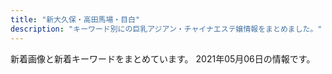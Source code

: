 ```yaml
---
title: "新大久保・高田馬場・目白"
description: "キーワード別にの巨乳アジアン・チャイナエステ嬢情報をまとめました。"
---
```


新着画像と新着キーワードをまとめています。
2021年05月06日の情報です。

<DmmAffiliateIns />
<KeywordTable
  shops={
    [
    {
        "station": "JR\u9ad8\u7530\u99ac\u5834\u99c5",
        "img_links": [
            "http://pretty.este.work/rei.jpg",
            "http://pretty.este.work/news.jpg",
            "http://pretty.este.work/head.jpg",
            "http://pretty.este.work/1.jpg",
            "http://pretty.este.work/tg.jpg",
            "http://pretty.este.work/sayurin.jpg",
            "http://pretty.este.work/kaka.jpg",
            "http://pretty.este.work/nana.jpg",
            "http://pretty.este.work/rabu.jpg",
            "http://pretty.este.work/sakura.jpg",
            "http://pretty.este.work/4.jpg",
            "http://pretty.este.work/staff_t.jpg",
            "http://pretty.este.work/erika.jpg",
            "http://pretty.este.work/interior_t.jpg",
            "http://pretty.este.work/rec2.png",
            "http://pretty.este.work/rec1.png",
            "http://pretty.este.work/ayumi.jpg",
            "http://pretty.este.work/up.jpg",
            "http://pretty.este.work/hana.jpg",
            "http://pretty.este.work/riri.jpg",
            "http://pretty.este.work/int1.png",
            "http://pretty.este.work/3.jpg",
            "http://pretty.este.work/ami.jpg",
            "http://pretty.este.work/2.jpg"
        ],
        "keywords": {},
        "url": "http://pretty.este.work/",
        "name": "Pretty \uff5e\u30d7\u30ea\u30c6\u30a3\u30fc\uff5e"
    },
    {
        "url": "http://familiar.ests.jp/",
        "station": "JR\u9ad8\u7530\u99ac\u5834\u99c5\u65e9\u7a32\u7530\u53e3",
        "img_links": [
            "http://familiar.ests.jp/images/top.jpg",
            "http://familiar.ests.jp/photos/sites/33/2019/09/2019092718554568.jpg",
            "http://familiar.ests.jp/photos/sites/33/2019/07/2019073009094778.jpg",
            "http://familiar.ests.jp/images/nei_bj1.png",
            "http://familiar.ests.jp/images/s_link.png",
            "http://familiar.ests.jp/photos/sites/33/2020/10/2020101409554799.jpg",
            "http://familiar.ests.jp/images/staff_bj1s.png",
            "http://familiar.ests.jp/photos/sites/33/2019/09/2019092318545965.jpg",
            "http://familiar.ests.jp/images/news.png",
            "http://familiar.ests.jp/images/acc.png",
            "http://familiar.ests.jp/images/service.jpg",
            "http://familiar.ests.jp/images/staff_bj4s.png",
            "http://familiar.ests.jp/images/bian.jpg",
            "http://familiar.ests.jp/images/s_service.png",
            "http://familiar.ests.jp/photos/sites/33/2020/10/2020101901153954.jpg",
            "http://familiar.ests.jp/photos/sites/33/2019/09/2019092718570723.jpg",
            "http://familiar.ests.jp/images/s_staff.png",
            "http://familiar.ests.jp/images/mobile.jpg",
            "http://familiar.ests.jp/images/info.png"
        ],
        "name": "\u99ac\u5834one",
        "keywords": {
            "C": 18,
            "83": 3,
            "86": 3
        }
    },
    {
        "station": "JR\u5927\u4e45\u4fdd\u99c5\u5317\u53e3",
        "name": "\u82b1",
        "img_links": [
            "https://est-hana.com/img/material/top_twitter.png",
            "https://est-hana.com/img/material/gm2_rollout.png",
            "https://est-hana.com/img/material/d6.png",
            "https://est-hana.com/img/girl/pickup/pickup20180526173711.jpg",
            "https://est-hana.com/img/girl/thumb/smain1931e3a7504f14e2050f14cb6782d72bb46c.jpg",
            "https://est-hana.com/img/material/sframe2014.png",
            "https://est-hana.com/img/girl/thumb/smain1902e7f2a11706f93c08ab1eb76c57c0a501.jpg",
            "https://est-hana.com/img/girl/list/sface8365230fc40840a020ba3ed47600db4b4a.jpg",
            "https://est-hana.com/img/girl/list/slist193a69a1a063a3159e298d18b691542266d.jpg",
            "https://est-hana.com/img/girl/thumb/smain18725b09cd881b1f036f9f4970616c10b474.jpg",
            "https://est-hana.com/img/girl/list/s88_face.jpg",
            "https://est-hana.com/img/material/top_t4.png",
            "https://est-hana.com/img/girl/list/sface191ec56c0d5cc68365ea11e2e52a40272d8.jpg",
            "https://est-hana.com/img/girl/thumb/smain1912da4fa2da2e801312734721e1a44d8e19.jpg",
            "https://est-hana.com/img/girl/main/smain1891e9ae2d8752cd8b9474ebd62df9909f9b.jpg",
            "https://est-hana.com/img/material/massap2.jpg",
            "https://est-hana.com/img/girl/list/s88_list.jpg",
            "https://est-hana.com/img/material/massap4.jpg",
            "https://est-hana.com/img/girl/list/sface201dc74ab8dea78d771771d5fda7bccc989.jpg",
            "https://est-hana.com/img/girl/thumb/smain110138adcf1cf026681bfa9a408199a21890.jpg",
            "https://est-hana.com/img/girl/list/s163_list.jpg",
            "https://est-hana.com/img/girl/list/slist2012ba9beda1a19f1ba57dcc87485d57321.jpg",
            "https://est-hana.com/img/girl/pickup/pickup20190528135649.jpg",
            "https://est-hana.com/img/material/gm3_rollout.png",
            "https://est-hana.com/img/girl/list/s139_list.jpg",
            "https://est-hana.com/img/material/line1.png",
            "https://est-hana.com/img/girl/list/slist110d5ce8a5906e2cdaf90af47c9395e0dff.jpg",
            "https://est-hana.com/img/girl/pickup/topgirl20180908131653.png",
            "https://est-hana.com/img/material/sys_course2_rev2.png",
            "https://est-hana.com/img/girl/thumb/smain193281777917c863b2cd265723b9cb5a3c32.jpg",
            "https://est-hana.com/img/girl/thumb/smain197153ce52e0264e81a8a42e5d3c84dd833e.jpg",
            "https://est-hana.com/img/girl/list/s180_list.jpg",
            "https://est-hana.com/img/girl/list/s75_face.jpg",
            "https://est-hana.com/img/material/detailwaku.png",
            "https://est-hana.com/img/material/photorenew3.jpg",
            "https://est-hana.com/img/girl/main/s77_1.jpg",
            "https://est-hana.com/img/material/top_t2.png",
            "https://est-hana.com/img/material/month.png",
            "https://est-hana.com/img/girl/list/s75_list.jpg",
            "https://est-hana.com/img/girl/list/sface199a8b144d9cbd006fc9dffdf23ad77de07.jpg",
            "https://est-hana.com/img/girl/thumb/smain1913da4fa2da2e801312734721e1a44d8e19.jpg",
            "https://est-hana.com/img/girl/list/slist199a8b144d9cbd006fc9dffdf23ad77de07.jpg",
            "https://est-hana.com/img/material/hosi4.png",
            "https://est-hana.com/img/material/topflashimg1.jpg",
            "https://est-hana.com/img/whatnew/20200304.jpg",
            "https://est-hana.com/img/girl/main/smain1871110bf62c88dcefca310cdc127f9b11f2.jpg",
            "https://est-hana.com/img/girl/thumb/smain1891e9ae2d8752cd8b9474ebd62df9909f9b.jpg",
            "https://est-hana.com/img/girl/pickup/topgirl20140502225842.png",
            "https://est-hana.com/img/girl/list/slist18449673a0eecbfdaab27d1a016ce6f4281.jpg",
            "https://est-hana.com/img/material/massap1.jpg",
            "https://est-hana.com/img/material/photorenew4.jpg",
            "https://est-hana.com/img/material/massa_t1.png",
            "https://est-hana.com/img/girl/list/s86_face.jpg",
            "https://est-hana.com/img/material/staffdetail_t1.png",
            "https://est-hana.com/img/material/gm5_rollout.png",
            "https://est-hana.com/img/material/top_t3.png",
            "https://est-hana.com/img/material/gm4_rollout.png",
            "https://est-hana.com/img/girl/thumb/smain1102404ef9fc79e2a0a04d64b621c22a0c77.jpg",
            "https://est-hana.com/img/material/w4.png",
            "https://est-hana.com/img/girl/main/s173_1.jpg",
            "https://est-hana.com/img/girl/thumb/s75_1.jpg",
            "https://est-hana.com/img/material/systme_t2.png",
            "https://est-hana.com/img/girl/list/sface187386757ea62d773ca58e2457fc23b8e13.jpg",
            "https://est-hana.com/img/girl/main/s86_1.jpg",
            "https://est-hana.com/img/girl/list/slist191ec56c0d5cc68365ea11e2e52a40272d8.jpg",
            "https://est-hana.com/img/girl/list/s180_face.jpg",
            "https://est-hana.com/img/girl/main/smain2011f76f2060b2832bbbbc9d7dcf4a818dfe.jpg",
            "https://est-hana.com/img/girl/pickup/pickup20190121202926.jpg",
            "https://est-hana.com/img/girl/pickup/topgirl20180526173824.png",
            "https://est-hana.com/img/girl/thumb/s77_3.jpg",
            "https://est-hana.com/img/girl/pickup/topgirl20161016054301.png",
            "https://est-hana.com/img/whatnew/20200401min60.jpg",
            "https://est-hana.com/img/girl/list/sface110404ef9fc79e2a0a04d64b621c22a0c77.jpg",
            "https://est-hana.com/img/girl/thumb/s86_1.jpg",
            "https://est-hana.com/img/whatnew/20200401_mask.jpg",
            "https://est-hana.com/img/material/m5.png",
            "https://est-hana.com/img/girl/thumb/smain1901e7f2a11706f93c08ab1eb76c57c0a501.jpg",
            "https://est-hana.com/img/girl/main/smain1931e3a7504f14e2050f14cb6782d72bb46c.jpg",
            "https://est-hana.com/img/material/photorenew2rev1.jpg",
            "https://est-hana.com/img/material/massap6.jpg",
            "https://est-hana.com/img/girl/pickup/pickup20191214162524.jpg",
            "https://est-hana.com/img/material/staff_t1rev1.png",
            "https://est-hana.com/img/material/top_t6.png",
            "https://est-hana.com/img/girl/thumb/smain1911ec56c0d5cc68365ea11e2e52a40272d8.jpg",
            "https://est-hana.com/img/material/massap7.jpg",
            "https://est-hana.com/img/girl/thumb/s77_2.jpg",
            "https://est-hana.com/img/girl/list/s173_face.jpg",
            "https://est-hana.com/img/girl/main/smain1901e7f2a11706f93c08ab1eb76c57c0a501.jpg",
            "https://est-hana.com/img/girl/pickup/topgirl20141227182718.png",
            "https://est-hana.com/img/material/infopanel.png",
            "https://est-hana.com/img/girl/main/smain197153ce52e0264e81a8a42e5d3c84dd833e.jpg",
            "https://est-hana.com/img/girl/list/sface18449673a0eecbfdaab27d1a016ce6f4281.jpg",
            "https://est-hana.com/img/material/sys_etc.png",
            "https://est-hana.com/img/material/staff_t1.png",
            "https://est-hana.com/img/girl/list/sface189e9ae2d8752cd8b9474ebd62df9909f9b.jpg",
            "https://est-hana.com/img/material/photorenew1.jpg",
            "https://est-hana.com/img/material/systme_t1.png",
            "https://est-hana.com/img/girl/list/sface19753ce52e0264e81a8a42e5d3c84dd833e.jpg",
            "https://est-hana.com/img/girl/list/s173_list.jpg",
            "https://est-hana.com/img/girl/list/s86_list.jpg",
            "https://est-hana.com/img/girl/main/s88_1.jpg",
            "https://est-hana.com/img/girl/thumb/s173_1.jpg",
            "https://est-hana.com/img/material/accsess_station.png",
            "https://est-hana.com/img/girl/thumb/s180_1.jpg",
            "https://est-hana.com/img/girl/main/smain1911ec56c0d5cc68365ea11e2e52a40272d8.jpg",
            "https://est-hana.com/img/material/top_t2_img_rev2.jpg",
            "https://est-hana.com/img/girl/pickup/pickup20190227121102.jpg",
            "https://est-hana.com/img/girl/pickup/pickup20181218104555.jpg",
            "https://est-hana.com/img/girl/thumb/s173_2.jpg",
            "https://est-hana.com/img/girl/pickup/pickup20190118192153.jpg",
            "https://est-hana.com/img/girl/list/slist8365230fc40840a020ba3ed47600db4b4a.jpg",
            "https://est-hana.com/img/girl/list/sface193e3a7504f14e2050f14cb6782d72bb46c.jpg",
            "https://est-hana.com/img/girl/list/s77_list.jpg",
            "https://est-hana.com/img/material/hosi5.png",
            "https://est-hana.com/img/camp/camp20210501.png",
            "https://est-hana.com/img/girl/thumb/smain184149673a0eecbfdaab27d1a016ce6f4281.jpg",
            "https://est-hana.com/img/girl/main/s180_1.jpg",
            "https://est-hana.com/img/girl/thumb/smain184249673a0eecbfdaab27d1a016ce6f4281.jpg",
            "https://est-hana.com/img/girl/list/slist19053cc33bb85f739f63e84c2ae2c41c2eb.jpg",
            "https://est-hana.com/img/girl/main/smain184149673a0eecbfdaab27d1a016ce6f4281.jpg",
            "https://est-hana.com/img/girl/list/s77_face.jpg",
            "https://est-hana.com/img/girl/pickup/pickup20180830201105.jpg",
            "https://est-hana.com/img/girl/list/slist19753ce52e0264e81a8a42e5d3c84dd833e.jpg",
            "https://est-hana.com/img/girl/list/s139_face.jpg",
            "https://est-hana.com/img/material/click_tel_btn.png",
            "https://est-hana.com/img/material/day.png",
            "https://est-hana.com/img/girl/pickup/topgirl20140510202547.png",
            "https://est-hana.com/img/material/sys_course1_rev2.png",
            "https://est-hana.com/img/girl/thumb/s77_1.jpg",
            "https://est-hana.com/img/material/age.png",
            "https://est-hana.com/img/girl/pickup/topgirl20190528141109.png",
            "https://est-hana.com/img/girl/list/sface190e7f2a11706f93c08ab1eb76c57c0a501.jpg",
            "https://est-hana.com/img/girl/thumb/s88_1.jpg",
            "https://est-hana.com/img/girl/list/slist187110f9d5212fd19d8b8410ec6bff294e6.jpg",
            "https://est-hana.com/img/material/massap5.jpg",
            "https://est-hana.com/img/girl/pickup/topgirl20180308214256.png",
            "https://est-hana.com/img/material/top_t5.png",
            "https://est-hana.com/img/girl/pickup/pickup20141227182613.jpeg",
            "https://est-hana.com/img/girl/list/slist189e9ae2d8752cd8b9474ebd62df9909f9b.jpg",
            "https://est-hana.com/img/material/sys_option.png",
            "https://est-hana.com/img/girl/main/smain110138adcf1cf026681bfa9a408199a21890.jpg",
            "https://est-hana.com/img/girl/pickup/pickup20191208191053.jpg",
            "https://est-hana.com/img/material/returnbtn.png",
            "https://est-hana.com/img/material/gm6_rollout.png",
            "https://est-hana.com/img/girl/list/s163_face.jpg",
            "https://est-hana.com/img/girl/thumb/smain19725e2ed7efe2de621955e09d12295a13ee.jpg",
            "https://est-hana.com/img/girl/thumb/smain2011f76f2060b2832bbbbc9d7dcf4a818dfe.jpg",
            "https://est-hana.com/img/material/massap3.jpg",
            "https://est-hana.com/img/girl/main/s75_1.jpg",
            "https://est-hana.com/img/material/gm1_rollout.png",
            "https://est-hana.com/img/material/accsess_picter2.jpg",
            "https://est-hana.com/img/material/photorenew5.jpg",
            "https://est-hana.com/img/girl/thumb/smain1871110bf62c88dcefca310cdc127f9b11f2.jpg",
            "https://est-hana.com/img/material/sys_course3_rev1.png",
            "https://est-hana.com/img/girl/pickup/pickup20190118192257.jpg"
        ],
        "url": "https://est-hana.com/",
        "keywords": {
            "C": 39,
            "\u30c0\u30a4\u30ca\u30de\u30a4\u30c8": 1,
            "E": 4,
            "G": 1
        }
    },
    {
        "station": "JR\u65b0\u5927\u4e45\u4fdd\u99c5",
        "keywords": {
            "C": 4
        },
        "name": "\u7e01\u4e2d\u7e01\uff5e\u3048\u3093\u3061\u3085\u3046\u3048\u3093\uff5e",
        "url": "http://www.enchuen.com/",
        "img_links": [
            "http://www.enchuen.com/images/interior04.jpg",
            "http://www.enchuen.com/images/img_service04.png",
            "http://www.enchuen.com/images/top_slider4.jpg",
            "http://www.enchuen.com/images/btn_gnavi04_no.png",
            "http://www.enchuen.com/images/img_service06.png",
            "http://www.enchuen.com/images/top_slider6.jpg",
            "http://www.enchuen.com/images/img_service07.png",
            "http://www.enchuen.com/images/interior03_s.jpg",
            "http://www.enchuen.com/images/a_qa.png",
            "http://www.enchuen.com/images/ban-tel.png",
            "http://www.enchuen.com/images/btn_gnavi02_no.png",
            "http://www.enchuen.com/images/h2_link01.png",
            "http://www.enchuen.com/images/therapist_kaori_s.jpg",
            "http://www.enchuen.com/images/icon_eng.png",
            "http://www.enchuen.com/images/btn_gnavi01_no.png",
            "http://www.enchuen.com/images/h2_information.png",
            "http://www.enchuen.com/images/therapist_yona.jpg",
            "http://www.enchuen.com/images/img_service05.png",
            "http://www.enchuen.com/images/therapist_noa.jpg",
            "http://www.enchuen.com/images/ins_header.png",
            "http://www.enchuen.com/images/interior04_s.jpg",
            "http://www.enchuen.com/images/therapist_noa_s.jpg",
            "http://www.enchuen.com/images/img_comimgsoon.jpg",
            "http://www.enchuen.com/images/interior02_s.jpg",
            "http://www.enchuen.com/images/therapist_kaori.jpg",
            "http://www.enchuen.com/images/h2_alliancegide.png",
            "http://www.enchuen.com/images/interior01_s.jpg",
            "http://www.enchuen.com/images/tw_header.png",
            "http://www.enchuen.com/images/btn_gnavi03_no.png",
            "http://www.enchuen.com/images/img_service01.png",
            "http://www.enchuen.com/images/h2_contact.png",
            "http://www.enchuen.com/images/therapist_yume.jpg",
            "http://www.enchuen.com/images/img_service03.png",
            "http://www.enchuen.com/images/img_slider03.png",
            "http://www.enchuen.com/images/icon_chi.png",
            "http://www.enchuen.com/images/top_slider1.jpg",
            "http://www.enchuen.com/images/ins_footer.png",
            "http://www.enchuen.com/images/therapist_yona_s.jpg",
            "http://www.enchuen.com/images/h2_linkban.png",
            "http://www.enchuen.com/images/interior03.jpg",
            "http://www.enchuen.com/images/mess_footer.png",
            "http://www.enchuen.com/images/interior02.jpg",
            "http://www.enchuen.com/images/btn_gnavi05_no.png",
            "http://www.enchuen.com/images/pagetop.png",
            "http://www.enchuen.com/images/h2_alliancegide2.png",
            "http://www.enchuen.com/images/h2_instagam.png",
            "http://www.enchuen.com/images/top_slider2.jpg",
            "http://www.enchuen.com/images/h2_qa.png",
            "http://www.enchuen.com/images/q_qa.png",
            "http://www.enchuen.com/images/top_slider5.jpg",
            "http://www.enchuen.com/images/tel_header.png",
            "http://www.enchuen.com/images/top_slider3.jpg",
            "http://www.enchuen.com/images/therapist_yume_s.jpg",
            "http://www.enchuen.com/images/interior01.jpg",
            "http://www.enchuen.com/images/img_slider01.png",
            "http://www.enchuen.com/images/h2_servicecontents.png",
            "http://www.enchuen.com/images/h2_twitter.png",
            "http://www.enchuen.com/images/img_aromaoil.png",
            "http://www.enchuen.com/images/mail_header.png",
            "http://www.enchuen.com/images/tw_footer.png",
            "http://www.enchuen.com/images/btn_gnavi06_no.png",
            "http://www.enchuen.com/images/img_service02.png",
            "http://www.enchuen.com/images/h2_alltherapist.png",
            "http://www.enchuen.com/images/img_slider02.png"
        ]
    },
    {
        "name": "RAN\uff5e\u30e9\u30f3\uff5e",
        "url": "http://esthe.top/",
        "keywords": {},
        "station": "JR\u9ad8\u7530\u99ac\u5834\u99c5\u6771\u53e3",
        "img_links": [
            "http://esthe.top/images/an_1_07.jpg",
            "http://esthe.top/images/an_1_02.jpg",
            "http://esthe.top/images/an_2_06.jpg",
            "http://esthe.top/images/acs_ima/access-03.jpg",
            "http://esthe.top/images/demo/slider/images/slide3.png",
            "http://esthe.top/images/demo/slider/images/slide4.png",
            "http://esthe.top/images/room_images/gallery-03.jpg",
            "http://esthe.top/images/demo/slider/tooltips/slide5.png",
            "http://esthe.top/images/demo/slider/tooltips/slide1.png",
            "http://esthe.top/images/staff_images/staff_04b.jpg",
            "http://esthe.top/images/staff_images/staff_01b.jpg",
            "http://esthe.top/images/an_2_05.jpg",
            "http://esthe.top/images/an_1_06.jpg",
            "http://esthe.top/images/room_images/gallery-04.jpg",
            "http://esthe.top/images/staff_images/staff_010b.jpg",
            "http://esthe.top/images/Bottom_01.jpg",
            "http://esthe.top/images/room_images/gallery-05.jpg",
            "http://esthe.top/images/staff_images/staff_010a.jpg",
            "http://esthe.top/images/room_images/gallery-02.jpg",
            "http://esthe.top/images/demo/slider/tooltips/slide3.png",
            "http://esthe.top/images/staff_images/staff_012a.jpg",
            "http://esthe.top/images/Bottom_02.jpg",
            "http://esthe.top/images/an_1_03.jpg",
            "http://esthe.top/images/an_2_03.jpg",
            "http://esthe.top/images/staff_images/staff_09a.jpg",
            "http://esthe.top/images/an_1_04.jpg",
            "http://esthe.top/images/acs_ima/access-02.jpg",
            "http://esthe.top/images/staff_images/staff_09b.jpg",
            "http://esthe.top/images/room_images/index-02.jpg",
            "http://esthe.top/images/demo/slider/images/slide2.png",
            "http://esthe.top/images/an_2_02.jpg",
            "http://esthe.top/images/an_2_07.jpg",
            "http://esthe.top/images/room_images/gallery-06.jpg",
            "http://esthe.top/images/demo/slider/tooltips/slide4.png",
            "http://esthe.top/images/QRcode.jpg",
            "http://esthe.top/images/demo/slider/tooltips/slide2.png",
            "http://esthe.top/images/demo/slider/images/slide1.png",
            "http://esthe.top/images/an_2_04.jpg",
            "http://esthe.top/images/an_1_05.jpg",
            "http://esthe.top/images/acs_ima/access-04.jpg",
            "http://esthe.top/images/staff_images/staff_04a.jpg",
            "http://esthe.top/images/room_images/index-01.jpg",
            "http://esthe.top/images/staff_images/staff_07a.jpg",
            "http://esthe.top/images/room_images/gallery-01.jpg",
            "http://esthe.top/images/demo/slider/images/slide5.png",
            "http://esthe.top/images/staff_images/staff_01a.jpg",
            "http://esthe.top/images/acs_ima/access-01.jpg",
            "http://esthe.top/images/staff_images/staff_07b.jpg"
        ]
    },
    {
        "img_links": [
            "http://aes-treat.com/img/ttl_sister.png",
            "http://aes-treat.com/pic/head.jpg",
            "http://aes-treat.com/scdl/staff/10841mb.jpg",
            "http://aes-treat.com/scdl/staff/10981mb.jpg",
            "http://aes-treat.com/scdl/staff/11111.jpg",
            "http://aes-treat.com/scdl/staff/10171mb.jpg",
            "http://aes-treat.com/scdl/staff/10901mb.jpg",
            "http://aes-treat.com/scdl/staff/10971mb.jpg",
            "http://aes-treat.com/scdl/staff/11081.jpg",
            "http://aes-treat.com/scdl/staff/10771mb.jpg",
            "http://aes-treat.com/scdl/staff/11161mb.jpg",
            "http://aes-treat.com/scdl/staff/10841.jpg",
            "http://aes-treat.com/img/ttl_staff.png",
            "http://aes-treat.com/scdl/staff/10651mb.jpg",
            "http://aes-treat.com/scdl/staff/11121mb.jpg",
            "http://aes-treat.com/scdl/staff/11171.jpg",
            "http://aes-treat.com/scdl/staff/10171.jpg",
            "http://aes-treat.com/scdl/staff/10972.jpg",
            "http://aes-treat.com/scdl/staff/11041.jpg",
            "http://aes-treat.com/scdl/staff/10721.jpg",
            "http://aes-treat.com/scdl/staff/11171mb.jpg",
            "http://aes-treat.com/scdl/staff/11151mb.jpg",
            "http://aes-treat.com/scdl/staff/11091.jpg",
            "http://aes-treat.com/scdl/staff/10681mb.jpg",
            "http://aes-treat.com/scdl/staff/10811.jpg",
            "http://aes-treat.com/scdl/staff/10842.jpg",
            "http://aes-treat.com/scdl/staff/11101mb.jpg",
            "http://aes-treat.com/scdl/staff/11101.jpg",
            "http://aes-treat.com/pic/top2.jpg",
            "http://aes-treat.com/scdl/staff/10941mb.jpg",
            "http://aes-treat.com/scdl/staff/11111mb.jpg",
            "http://aes-treat.com/scdl/staff/11081mb.jpg",
            "http://aes-treat.com/img/ttl_att.png",
            "http://aes-treat.com/scdl/staff/10941.jpg",
            "http://aes-treat.com/scdl/staff/10721mb.jpg",
            "http://aes-treat.com/scdl/staff/11181.jpg",
            "http://aes-treat.com/scdl/staff/11041mb.jpg",
            "http://aes-treat.com/scdl/staff/11051.jpg",
            "http://aes-treat.com/scdl/staff/10891.jpg",
            "http://aes-treat.com/scdl/staff/11162.jpg",
            "http://aes-treat.com/i/files/homeimg.jpg",
            "http://aes-treat.com/scdl/staff/10681.jpg",
            "http://aes-treat.com/scdl/staff/10981.jpg",
            "http://aes-treat.com/scdl/staff/10902.jpg",
            "http://aes-treat.com/scdl/staff/10651.jpg",
            "http://aes-treat.com/scdl/staff/10811mb.jpg",
            "http://aes-treat.com/scdl/staff/11131mb.jpg",
            "http://aes-treat.com/scdl/staff/10861.jpg",
            "http://aes-treat.com/scdl/staff/11121.jpg",
            "http://aes-treat.com/scdl/staff/10891mb.jpg",
            "http://aes-treat.com/pic/top1.jpg",
            "http://aes-treat.com/scdl/staff/11151.jpg",
            "http://aes-treat.com/scdl/staff/11131.jpg",
            "http://aes-treat.com/img/system/campaign.jpg",
            "http://aes-treat.com/scdl/staff/10861mb.jpg",
            "http://aes-treat.com/img/ttl_mobile.jpg",
            "http://aes-treat.com/img/ttl_attbnr.jpg",
            "http://aes-treat.com/scdl/staff/11051mb.jpg",
            "http://aes-treat.com/img/ttl_nouka.jpg",
            "http://aes-treat.com/scdl/staff/10901.jpg",
            "http://aes-treat.com/scdl/staff/10771.jpg",
            "http://aes-treat.com/scdl/staff/11161.jpg",
            "http://aes-treat.com/scdl/staff/11181mb.jpg",
            "http://aes-treat.com/scdl/staff/11091mb.jpg",
            "http://aes-treat.com/scdl/staff/10971.jpg"
        ],
        "station": "JR\u5927\u4e45\u4fdd\u99c5\u5317\u53e3",
        "name": "Lovely Heart \u5927\u4e45\u4fdd\u5225\u9928",
        "url": "http://aes-treat.com/",
        "keywords": {
            "C": 36
        }
    },
    {
        "img_links": [
            "http://familiar.tyo.cm/photos/sites/37/2019/03/2019031806471671.jpg",
            "http://familiar.tyo.cm/photos/sites/37/2019/10/2019102408541458.jpg",
            "http://familiar.tyo.cm/photos/sites/37/2019/03/2019032406115598.jpg",
            "http://familiar.tyo.cm/photos/sites/37/2019/03/2019032406115311.jpg",
            "http://familiar.tyo.cm/photos/sites/37/2019/03/2019032406115440.jpg",
            "http://familiar.tyo.cm/photos/sites/37/2019/06/2019061502562798.jpg",
            "http://familiar.tyo.cm/photos/sites/37/2019/10/2019102502193551.jpg",
            "http://familiar.tyo.cm/photos/sites/37/2019/06/2019061502562745.jpg",
            "http://familiar.tyo.cm/images/1.png",
            "http://familiar.tyo.cm/photos/sites/37/2019/12/2019120401354873.jpg",
            "http://familiar.tyo.cm/images/s_staff.jpg",
            "http://familiar.tyo.cm/photos/sites/37/2019/12/201912130833132.jpg",
            "http://familiar.tyo.cm/photos/sites/37/2019/12/2019120401355046.jpg",
            "http://familiar.tyo.cm/photos/sites/37/2019/11/2019112002511160.jpg",
            "http://familiar.tyo.cm/photos/sites/37/2019/12/2019120502264671.jpg",
            "http://familiar.tyo.cm/photos/sites/37/2019/11/2019110802115992.jpg",
            "http://familiar.tyo.cm/photos/sites/37/2019/03/2019032406115446.jpg",
            "http://familiar.tyo.cm/photos/sites/37/2019/06/201906040617136.jpg",
            "http://familiar.tyo.cm/images/top.png",
            "http://familiar.tyo.cm/photos/sites/37/2019/06/2019060406161857.jpg",
            "http://familiar.tyo.cm/photos/sites/37/2019/03/2019032406115312.jpg",
            "http://familiar.tyo.cm/photos/sites/37/2019/03/2019032406115451.jpg",
            "http://familiar.tyo.cm/photos/sites/37/2019/09/2019090503385014.jpg",
            "http://familiar.tyo.cm/photos/sites/37/2019/06/2019062210030384.jpg",
            "http://familiar.tyo.cm/images/mobile.jpg",
            "http://familiar.tyo.cm/images/tel.png",
            "http://familiar.tyo.cm/images/s_link.jpg",
            "http://familiar.tyo.cm/photos/sites/37/2018/12/2018121903013346.jpg",
            "http://familiar.tyo.cm/photos/sites/37/2019/10/2019100304481325.jpg",
            "http://familiar.tyo.cm/images/s_news.jpg",
            "http://familiar.tyo.cm/photos/sites/37/2019/12/2019120502265383.jpg",
            "http://familiar.tyo.cm/photos/sites/37/2019/11/2019112902341792.jpg",
            "http://familiar.tyo.cm/photos/sites/37/2019/09/201909270657496.jpg",
            "http://familiar.tyo.cm/photos/sites/37/2019/10/2019102502193826.jpg",
            "http://familiar.tyo.cm/photos/sites/37/2019/12/2019120401354980.jpg",
            "http://familiar.tyo.cm/photos/sites/37/2018/12/2018121903022968.jpg",
            "http://familiar.tyo.cm/photos/sites/37/2019/06/2019060406241084.jpg",
            "http://familiar.tyo.cm/photos/sites/37/2019/06/2019061502562797.jpg",
            "http://familiar.tyo.cm/photos/sites/37/2019/03/2019032406115491.jpg"
        ],
        "name": "Familiar\u30fb\u30d5\u30a1\u30df\u30ea\u30fc\u30a2",
        "url": "http://familiar.tyo.cm/",
        "keywords": {
            "D": 182,
            "E": 36,
            "C": 2,
            "85": 18,
            "83": 9,
            "87": 72,
            "86": 94,
            "88": 27
        },
        "station": "JR\u65b0\u5927\u4e45\u4fdd\u99c5"
    },
    {
        "name": "\u6c34\u8272-\u30df\u30ba\u30a4\u30ed-",
        "station": "JR\u5927\u4e45\u4fdd\u99c5\u5317\u53e3",
        "url": "http://kobo.mssg.jp/",
        "keywords": {},
        "img_links": [
            "http://kobo.mssg.jp/images/staff_10a.jpg",
            "http://kobo.mssg.jp/images/s_info.png",
            "http://kobo.mssg.jp/layer/images/top/top_05.jpg",
            "http://kobo.mssg.jp/images/top1.jpg",
            "http://kobo.mssg.jp/layer/images/top/top_04.jpg",
            "http://kobo.mssg.jp/images/1.jpg",
            "http://kobo.mssg.jp/images/staff_9a.jpg",
            "http://kobo.mssg.jp/layer/images/top/top_08.png",
            "http://kobo.mssg.jp/layer/images/top/top_02.jpg",
            "http://kobo.mssg.jp/images/staff_9b.jpg",
            "http://kobo.mssg.jp/images/staff_bj1.png",
            "http://kobo.mssg.jp/images/staff_2b.jpg",
            "http://kobo.mssg.jp/images/wenzi-staff.png",
            "http://kobo.mssg.jp/images/staff_8a.jpg",
            "http://kobo.mssg.jp/images/staff_bj4.png",
            "http://kobo.mssg.jp/images/staff_2a.jpg",
            "http://kobo.mssg.jp/images/staff_8.jpg",
            "http://kobo.mssg.jp/images/staff_4.jpg",
            "http://kobo.mssg.jp/layer/images/top.jpg",
            "http://kobo.mssg.jp/images/staff_5.jpg",
            "http://kobo.mssg.jp/images/top2.jpg",
            "http://kobo.mssg.jp/layer/images/top/top_01.jpg",
            "http://kobo.mssg.jp/layer/images/top/top_03.jpg",
            "http://kobo.mssg.jp/images/info.png",
            "http://kobo.mssg.jp/layer/images/top/top_06.jpg"
        ]
    },
    {
        "name": "\u6625\u306e\u5922",
        "station": "JR\u65b0\u5927\u4e45\u4fdd\u99c5",
        "keywords": {},
        "img_links": [
            "http://www.harunoyume.com/images/covergirl.jpg",
            "http://www.harunoyume.com/images/campaign.jpg",
            "http://www.harunoyume.com/images/discount.jpg",
            "http://www.harunoyume.com/images/service-image.jpg"
        ],
        "url": "http://www.harunoyume.com/"
    },
    {
        "name": "Honey At Home \u30cf\u30cb\u30fc\u30a2\u30c3\u30c8\u30db\u30fc\u30e0",
        "url": "http://www.china-es.info/",
        "keywords": {},
        "station": "JR\u9ad8\u7530\u99ac\u5834\u99c5\u65e9\u7a32\u7530\u53e3",
        "img_links": [
            "http://www.china-es.info/images/sys2.jpg",
            "http://www.china-es.info/images/menu/staff.jpg",
            "http://www.china-es.info/images/news.jpg",
            "http://www.china-es.info/images/menu/interior.jpg",
            "http://www.china-es.info/img/ringo1.jpg",
            "http://www.china-es.info/images/int2.jpg",
            "http://www.china-es.info/img/hibiki1.jpg",
            "http://www.china-es.info/images/top.jpg",
            "http://www.china-es.info/images/head.jpg",
            "http://www.china-es.info/images/int3.jpg",
            "http://www.china-es.info/images/int4.jpg",
            "http://www.china-es.info/images/sys3.jpg",
            "http://www.china-es.info/img/nana2.jpg",
            "http://www.china-es.info/images/rec1.jpg",
            "http://www.china-es.info/images/interior_t.jpg",
            "http://www.china-es.info/images/menu/top.jpg",
            "http://www.china-es.info/img/nana1.jpg",
            "http://www.china-es.info/images/sys1.jpg",
            "http://www.china-es.info/images/int1.jpg",
            "http://www.china-es.info/images/rec2.jpg",
            "http://www.china-es.info/images/staff_t.jpg",
            "http://www.china-es.info/images/mobile.jpg"
        ]
    },
    {
        "url": "http://aes-salon.com/",
        "img_links": [
            "http://aes-salon.com/scdl/staff/10291mb.jpg",
            "http://aes-salon.com/scdl/staff/10661.jpg",
            "http://aes-salon.com/scdl/staff/10631mb.jpg",
            "http://aes-salon.com/img/access/road3.jpg",
            "http://aes-salon.com/scdl/staff/10351mb.jpg",
            "http://aes-salon.com/pic/top2.jpg",
            "http://aes-salon.com/scdl/staff/10701.jpg",
            "http://aes-salon.com/scdl/staff/10461.jpg",
            "http://aes-salon.com/scdl/staff/10471.jpg",
            "http://aes-salon.com/scdl/staff/10441mb.jpg",
            "http://aes-salon.com/img/access/roaddm.png",
            "http://aes-salon.com/scdl/staff/10471mb.jpg",
            "http://aes-salon.com/scdl/staff/10091mb.jpg",
            "http://aes-salon.com/scdl/staff/10501mb.jpg",
            "http://aes-salon.com/scdl/staff/10602.jpg",
            "http://aes-salon.com/scdl/staff/10691mb.jpg",
            "http://aes-salon.com/img/ttl_bekan.jpg",
            "http://aes-salon.com/scdl/staff/10121.jpg",
            "http://aes-salon.com/img/ttl_attbnr.jpg",
            "http://aes-salon.com/scdl/staff/10561mb.jpg",
            "http://aes-salon.com/scdl/staff/10501.jpg",
            "http://aes-salon.com/scdl/staff/10502.jpg",
            "http://aes-salon.com/scdl/staff/10082.jpg",
            "http://aes-salon.com/scdl/staff/10651.jpg",
            "http://aes-salon.com/scdl/staff/10601.jpg",
            "http://aes-salon.com/scdl/staff/10083.jpg",
            "http://aes-salon.com/scdl/staff/10291.jpg",
            "http://aes-salon.com/scdl/staff/10511.jpg",
            "http://aes-salon.com/scdl/staff/10692.jpg",
            "http://aes-salon.com/img/access/road2.jpg",
            "http://aes-salon.com/img/ttl_staff.png",
            "http://aes-salon.com/pic/top1.jpg",
            "http://aes-salon.com/scdl/staff/10671mb.jpg",
            "http://aes-salon.com/scdl/staff/10711mb.jpg",
            "http://aes-salon.com/scdl/staff/10441.jpg",
            "http://aes-salon.com/pic/head.jpg",
            "http://aes-salon.com/scdl/staff/10621mb.jpg",
            "http://aes-salon.com/scdl/staff/10511mb.jpg",
            "http://aes-salon.com/scdl/staff/10591mb.jpg",
            "http://aes-salon.com/scdl/staff/10562.jpg",
            "http://aes-salon.com/scdl/staff/10701mb.jpg",
            "http://aes-salon.com/scdl/staff/10462.jpg",
            "http://aes-salon.com/scdl/staff/10671.jpg",
            "http://aes-salon.com/scdl/staff/10411mb.jpg",
            "http://aes-salon.com/img/system/campaign.jpg",
            "http://aes-salon.com/scdl/staff/10563.jpg",
            "http://aes-salon.com/scdl/staff/10641.jpg",
            "http://aes-salon.com/scdl/staff/10461mb.jpg",
            "http://aes-salon.com/scdl/staff/10661mb.jpg",
            "http://aes-salon.com/scdl/staff/10651mb.jpg",
            "http://aes-salon.com/img/ttl_att.png",
            "http://aes-salon.com/img/ttl_mobile.jpg",
            "http://aes-salon.com/scdl/staff/10693.jpg",
            "http://aes-salon.com/scdl/staff/10571.jpg",
            "http://aes-salon.com/scdl/staff/10122.jpg",
            "http://aes-salon.com/img/ttl_sister.png",
            "http://aes-salon.com/scdl/staff/10691.jpg",
            "http://aes-salon.com/scdl/staff/10341mb.jpg",
            "http://aes-salon.com/scdl/staff/10412.jpg",
            "http://aes-salon.com/scdl/staff/10591.jpg",
            "http://aes-salon.com/scdl/staff/10081mb.jpg",
            "http://aes-salon.com/scdl/staff/10292.jpg",
            "http://aes-salon.com/scdl/staff/10601mb.jpg",
            "http://aes-salon.com/scdl/staff/10694.jpg",
            "http://aes-salon.com/img/access/road1.jpg",
            "http://aes-salon.com/scdl/staff/10592.jpg",
            "http://aes-salon.com/scdl/staff/10121mb.jpg",
            "http://aes-salon.com/scdl/staff/10561.jpg",
            "http://aes-salon.com/scdl/staff/10092.jpg",
            "http://aes-salon.com/scdl/staff/10621.jpg",
            "http://aes-salon.com/scdl/staff/10631.jpg",
            "http://aes-salon.com/scdl/staff/10472.jpg",
            "http://aes-salon.com/scdl/staff/10342.jpg",
            "http://aes-salon.com/img/ttl_nouka.jpg",
            "http://aes-salon.com/scdl/staff/10711.jpg",
            "http://aes-salon.com/scdl/staff/10411.jpg",
            "http://aes-salon.com/scdl/staff/10341.jpg",
            "http://aes-salon.com/scdl/staff/10351.jpg",
            "http://aes-salon.com/scdl/staff/10091.jpg",
            "http://aes-salon.com/img/access/road4.jpg",
            "http://aes-salon.com/scdl/staff/10571mb.jpg",
            "http://aes-salon.com/scdl/staff/10081.jpg",
            "http://aes-salon.com/i/files/homeimg.jpg",
            "http://aes-salon.com/scdl/staff/10641mb.jpg"
        ],
        "station": "JR\u5927\u4e45\u4fdd\u99c5\u5317\u53e3",
        "name": "Lovely Heart",
        "keywords": {
            "C": 36
        }
    },
    {
        "url": "http://www.y-rlx.site/",
        "keywords": {
            "D": 1,
            "87": 4,
            "88": 4,
            "C": 7
        },
        "img_links": [
            "http://www.y-rlx.site/images/index_04.jpg",
            "http://www.y-rlx.site/images/index_11.jpg",
            "http://www.y-rlx.site/images/upload/thumb/0a4230132522743d.jpg",
            "http://www.y-rlx.site/images/upload/thumb/2c7fdde9ad97892b.jpg",
            "http://www.y-rlx.site/images/index_02.jpg",
            "http://www.y-rlx.site/images/upload/thumb/855f910df0047867.jpg",
            "http://www.y-rlx.site/images/upload/thumb/117cc02414cb58fe.jpg",
            "http://y-rlx.site/images/index_04.jpg",
            "http://www.y-rlx.site/images/index_07.jpg",
            "http://www.y-rlx.site/images/index_01.jpg",
            "http://www.y-rlx.site/images/index_13.jpg",
            "http://www.y-rlx.site/images/upload/thumb/0d7b4714c8aced28.jpg",
            "http://www.y-rlx.site/images/info.jpg",
            "http://www.y-rlx.site/girl/03.jpg",
            "http://www.y-rlx.site/images/upload/thumb/a3dc59474308193e.jpg",
            "http://www.y-rlx.site/images/index_08.jpg",
            "http://www.y-rlx.site/images/card.jpg",
            "http://www.y-rlx.site/images/upload/thumb/e0a26e58e17a1416.jpg",
            "http://www.y-rlx.site/images/index_03.jpg",
            "http://www.y-rlx.site/images/index_05.jpg",
            "http://www.y-rlx.site/images/index_15.jpg",
            "http://www.y-rlx.site/girl/02.jpg",
            "http://www.y-rlx.site/images/index_20.jpg",
            "http://www.y-rlx.site/images/upload/thumb/ff974991237a3b19.jpg",
            "http://www.y-rlx.site/images/staff_09.jpg",
            "http://www.y-rlx.site/images/index_09.jpg",
            "http://www.y-rlx.site/girl/01.jpg",
            "http://www.y-rlx.site/images/rec_09.jpg",
            "http://www.y-rlx.site/images/upload/thumb/7ec52ffef2544273.jpg",
            "http://y-rlx.site/images/index_07.jpg",
            "http://www.y-rlx.site/images/index_18.jpg",
            "http://www.y-rlx.site/images/index_19.jpg",
            "http://www.y-rlx.site/images/upload/thumb/7ef0dbd713e60157.jpg",
            "http://www.y-rlx.site/images/upload/thumb/0776a8acf9219785.jpg",
            "http://www.y-rlx.site/images/info_09.jpg",
            "http://www.y-rlx.site/images/index_06.jpg",
            "http://www.y-rlx.site/images/rec.jpg",
            "http://www.y-rlx.site/images/index_10.jpg",
            "http://www.y-rlx.site/girl/05.jpg",
            "http://www.y-rlx.site/girl/04.jpg"
        ],
        "station": "JR\u9ad8\u7530\u99ac\u5834\u99c5\u65e9\u7a32\u7530\u53e3",
        "name": "\u60a0\u30a8\u30b9\u30c6"
    },
    {
        "keywords": {},
        "name": "\u98a8\u96c5\u5802 \uff5e\u3075\u3046\u304c\u3069\u3046\uff5e",
        "station": "JR\u9ad8\u7530\u99ac\u5834\u99c5\u65e9\u7a32\u7530\u53e3",
        "img_links": [
            "http://www.kity.work/images/6.jpg",
            "http://www.kity.work/staff/yuka.jpg",
            "http://www.kity.work/images/staff_t.jpg",
            "http://www.kity.work/images/sys.jpg",
            "http://www.kity.work/images/up.jpg",
            "http://www.kity.work/img/yuka2.jpg",
            "http://www.kity.work/images/7.jpg",
            "http://www.kity.work/images/news.jpg",
            "http://www.kity.work/images/tel.jpg",
            "http://www.kity.work/staff/aoi.jpg",
            "http://www.kity.work/images/int2.jpg",
            "http://www.kity.work/img/sara2.jpg",
            "http://www.kity.work/staff/nana.jpg",
            "http://www.kity.work/img/nana1.jpg",
            "http://www.kity.work/img/erina2.jpg",
            "http://www.kity.work/staff/sara.jpg",
            "http://www.kity.work/images/interior_t.jpg",
            "http://www.kity.work/images/int1.jpg",
            "http://www.kity.work/img/aoi1.jpg",
            "http://www.kity.work/img/aoi2.jpg",
            "http://www.kity.work/images/tg.jpg",
            "http://www.kity.work/images/s1.png",
            "http://www.kity.work/img/sara1.jpg",
            "http://www.kity.work/images/3.jpg",
            "http://www.kity.work/images/ac2.jpg",
            "http://www.kity.work/images/5.jpg",
            "http://www.kity.work/images/s2.jpg",
            "http://www.kity.work/images/s1.jpg",
            "http://www.kity.work/images/head.jpg",
            "http://www.kity.work/img/yuka1.jpg",
            "http://www.kity.work/staff/erina.jpg",
            "http://www.kity.work/img/erina1.jpg",
            "http://www.kity.work/images/1.jpg"
        ],
        "url": "http://www.kity.work/"
    },
    {
        "name": "\u7652\u3057\u306e\u51fa\u4f1a\u3044",
        "url": "http://p-aroma.work/",
        "img_links": [
            "http://p-aroma.work/img/rina1.png",
            "http://p-aroma.work/images/int1.png",
            "http://p-aroma.work/img/mayu1.png",
            "http://p-aroma.work/img/kasumi1.png",
            "http://p-aroma.work/staff/kasumi.jpg",
            "http://p-aroma.work/img/mirai1.png",
            "http://p-aroma.work/staff/mayu.jpg",
            "http://p-aroma.work/staff/haru.jpg",
            "http://p-aroma.work/images/head.jpg",
            "http://p-aroma.work/images/1.jpg",
            "http://p-aroma.work/images/int2.png",
            "http://p-aroma.work/images/mobile.jpg",
            "http://p-aroma.work/images/s1.png",
            "http://p-aroma.work/staff/rina.jpg",
            "http://p-aroma.work/images/sys.png",
            "http://p-aroma.work/img/ayaka1.png",
            "http://p-aroma.work/images/news.jpg",
            "http://p-aroma.work/images/interior_t.png",
            "http://p-aroma.work/images/3.jpg",
            "http://p-aroma.work/img/haru1.png",
            "http://p-aroma.work/images/6.jpg",
            "http://p-aroma.work/images/tel.jpg",
            "http://p-aroma.work/images/staff_t.png",
            "http://p-aroma.work/images/4.jpg",
            "http://p-aroma.work/images/7.jpg",
            "http://p-aroma.work/images/s1.jpg",
            "http://p-aroma.work/staff/mirai.jpg",
            "http://p-aroma.work/images/s2.jpg",
            "http://p-aroma.work/images/2.jpg",
            "http://p-aroma.work/staff/ayaka.jpg"
        ],
        "keywords": {},
        "station": "JR\u5927\u4e45\u4fdd\u99c5\u5317\u53e3"
    },
    {
        "url": "http://gogonoheya.ies.fun/",
        "img_links": [],
        "station": "JR\u5927\u4e45\u4fdd\u99c5\u5317\u53e3",
        "keywords": {},
        "name": "Rabenda\u30fb\u30e9\u30d9\u30f3\u30c0\u30fc"
    },
    {
        "station": "JR\u5927\u4e45\u4fdd\u99c5\u5317\u53e3",
        "img_links": [
            "https://www.cocoro556.in/img/girl/thumb/smain1671d805234c8fbb465b0ed26b0a1e25b455.jpg",
            "https://www.cocoro556.in/img/material/p2_t2_subt2.png",
            "https://www.cocoro556.in/img/girl/thumb/smain1493773ceed1a7cd35919e9c6866285fb943.jpg",
            "https://www.cocoro556.in/img/girl/thumb/smain145316a1817d484392856fb102a075fe06df.jpg",
            "https://www.cocoro556.in/img/girl/thumb/smain1673d805234c8fbb465b0ed26b0a1e25b455.jpg",
            "https://www.cocoro556.in/img/material/gm1_rollout.png",
            "https://www.cocoro556.in/img/material/photost4rev1.png",
            "https://www.cocoro556.in/img/material/age_rollout.png",
            "https://www.cocoro556.in/img/material/top_t3_subt1.png",
            "https://www.cocoro556.in/img/material/p2_t2_subt1.png",
            "https://www.cocoro556.in/img/camp/camp20210403short.jpg",
            "https://www.cocoro556.in/img/material/top_t4.png",
            "https://www.cocoro556.in/img/girl/main/smain16617090642c09cac745b0ded19f41e41b2c.jpg",
            "https://www.cocoro556.in/img/girl/thumb/smain126142f85375ac3eb532582567360874d2d6.jpg",
            "https://www.cocoro556.in/img/girl/thumb/smain145116a1817d484392856fb102a075fe06df.jpg",
            "https://www.cocoro556.in/img/girl/list/slist144346e3df3ff1cef1386c89c6ba9e9f72e.jpg",
            "https://www.cocoro556.in/img/material/gm6_rollout.png",
            "https://www.cocoro556.in/img/girl/thumb/smain16637090642c09cac745b0ded19f41e41b2c.jpg",
            "https://www.cocoro556.in/img/girl/main/smain1421b75436b0012f83588e08b8d8eb48c8c2.jpg",
            "https://www.cocoro556.in/img/girl/list/slist12642f85375ac3eb532582567360874d2d6.jpg",
            "https://www.cocoro556.in/img/material/top_t3_imgrev1.jpg",
            "https://www.cocoro556.in/img/girl/list/slist14516a1817d484392856fb102a075fe06df.jpg",
            "https://www.cocoro556.in/img/material/p2_t2_subt5.png",
            "https://www.cocoro556.in/img/girl/thumb/smain1542a1f8e548a2959236fdd0e7abcde80ac7.jpg",
            "https://www.cocoro556.in/img/material/pd_st2.png",
            "https://www.cocoro556.in/img/material/p6_t2_subt1.png",
            "https://www.cocoro556.in/img/girl/main/smain1671d805234c8fbb465b0ed26b0a1e25b455.jpg",
            "https://www.cocoro556.in/img/material/photost3rev1.png",
            "https://www.cocoro556.in/img/material/p2_t2.png",
            "https://www.cocoro556.in/img/material/p2_t2_sub_m1_1.png",
            "https://www.cocoro556.in/img/girl/main/smain1541a1f8e548a2959236fdd0e7abcde80ac7.jpg",
            "https://www.cocoro556.in/img/material/top_t2.png",
            "https://www.cocoro556.in/img/girl/thumb/smain145216a1817d484392856fb102a075fe06df.jpg",
            "https://www.cocoro556.in/img/material/photost7.png",
            "https://www.cocoro556.in/img/camp/camp20210501premium.jpg",
            "https://www.cocoro556.in/img/girl/thumb/smain14634879628e490d1ecf1cd7a9d727569f95.jpg",
            "https://www.cocoro556.in/img/material/leftinfo.png",
            "https://www.cocoro556.in/img/girl/thumb/smain1443346e3df3ff1cef1386c89c6ba9e9f72e.jpg",
            "https://www.cocoro556.in/img/material/photost6.png",
            "https://www.cocoro556.in/img/material/pageheaderimg4.jpg",
            "https://www.cocoro556.in/img/material/pageheaderimg3.jpg",
            "https://www.cocoro556.in/img/girl/thumb/smain1423ae12bc52cc115b3190fbe6a84a8ffa74.jpg",
            "https://www.cocoro556.in/img/material/top_t1.png",
            "https://www.cocoro556.in/img/girl/thumb/smain14922dea5bdda380e76839c012ab24bd9f82.jpg",
            "https://www.cocoro556.in/img/material/p6_t2.png",
            "https://www.cocoro556.in/img/girl/main/smain1461f806d031a1244ccfaa8b4d307f6ef6d7.jpg",
            "https://www.cocoro556.in/img/material/gm3_rollover.png",
            "https://www.cocoro556.in/img/material/accminimgrev1.jpg",
            "https://www.cocoro556.in/img/girl/thumb/smain16617090642c09cac745b0ded19f41e41b2c.jpg",
            "https://www.cocoro556.in/img/material/p3_t1.png",
            "https://www.cocoro556.in/img/material/pd_st1.png",
            "https://www.cocoro556.in/img/material/gm6_rollover.png",
            "https://www.cocoro556.in/img/girl/list/slist167f0b4414b94d2c934624a47b21815ef54.jpg",
            "https://www.cocoro556.in/img/material/pageheaderimg2.jpg",
            "https://www.cocoro556.in/img/material/gm4_rollout.png",
            "https://www.cocoro556.in/img/material/gm2_rollover.png",
            "https://www.cocoro556.in/img/material/gm2_rollout.png",
            "https://www.cocoro556.in/img/girl/main/smain126142f85375ac3eb532582567360874d2d6.jpg",
            "https://www.cocoro556.in/img/material/p6_t3.png",
            "https://www.cocoro556.in/img/material/gm5_rollout.png",
            "https://www.cocoro556.in/img/girl/thumb/smain1421b75436b0012f83588e08b8d8eb48c8c2.jpg",
            "https://www.cocoro556.in/img/girl/main/smain1491773ceed1a7cd35919e9c6866285fb943.jpg",
            "https://www.cocoro556.in/img/girl/list/slist142b75436b0012f83588e08b8d8eb48c8c2.jpg",
            "https://www.cocoro556.in/img/material/p5_t1.png",
            "https://www.cocoro556.in/img/girl/list/slist146f806d031a1244ccfaa8b4d307f6ef6d7.jpg",
            "https://www.cocoro556.in/img/material/p2_t2_sub_m1_3.png",
            "https://www.cocoro556.in/img/material/p2_t2_subt4.png",
            "https://www.cocoro556.in/img/material/p2_t2_sub_m1_2.png",
            "https://www.cocoro556.in/img/girl/thumb/smain1442346e3df3ff1cef1386c89c6ba9e9f72e.jpg",
            "https://www.cocoro556.in/img/material/p6_t3_subt1.png",
            "https://www.cocoro556.in/img/material/ftel.png",
            "https://www.cocoro556.in/img/material/p2_t2_subt5_m2.png",
            "https://www.cocoro556.in/img/girl/list/slist149a7ba2e87eeed7d2ede49599bc2037647.jpg",
            "https://www.cocoro556.in/img/girl/thumb/smain1491773ceed1a7cd35919e9c6866285fb943.jpg",
            "https://www.cocoro556.in/img/girl/thumb/smain1422b75436b0012f83588e08b8d8eb48c8c2.jpg",
            "https://www.cocoro556.in/img/girl/thumb/smain1672d805234c8fbb465b0ed26b0a1e25b455.jpg",
            "https://www.cocoro556.in/img/material/p3_1_t1.png",
            "https://www.cocoro556.in/img/material/pd_number.png",
            "https://www.cocoro556.in/img/material/p6_t1.png",
            "https://www.cocoro556.in/img/material/p2_t2_subt3.png",
            "https://www.cocoro556.in/img/material/pageheaderimg1.jpg",
            "https://www.cocoro556.in/img/girl/thumb/smain126332fd72809eba38056753c1720b05d8d5.jpg",
            "https://www.cocoro556.in/img/girl/thumb/smain1543ab2e0ee9f9fde8103e9fe80e33b07761.jpg",
            "https://www.cocoro556.in/img/material/p2_t2_subt4_m1.png",
            "https://www.cocoro556.in/img/girl/thumb/smain1461f806d031a1244ccfaa8b4d307f6ef6d7.jpg",
            "https://www.cocoro556.in/img/camp/camp20210501.jpg",
            "https://www.cocoro556.in/img/material/photost2rev1.png",
            "https://www.cocoro556.in/img/material/top_t3.png",
            "https://www.cocoro556.in/img/material/gm3_rollout.png",
            "https://www.cocoro556.in/img/material/photost1.png",
            "https://www.cocoro556.in/img/girl/list/slist154a1f8e548a2959236fdd0e7abcde80ac7.jpg",
            "https://www.cocoro556.in/img/material/p2_t2_subt5_m1.png",
            "https://www.cocoro556.in/img/material/mobilesite.png",
            "https://www.cocoro556.in/img/material/pd_st3.png",
            "https://www.cocoro556.in/img/girl/thumb/smain16627090642c09cac745b0ded19f41e41b2c.jpg",
            "https://www.cocoro556.in/img/material/gm5_rollover.png",
            "https://www.cocoro556.in/img/girl/thumb/smain1462f806d031a1244ccfaa8b4d307f6ef6d7.jpg",
            "https://www.cocoro556.in/img/material/gm1_rollover.png",
            "https://www.cocoro556.in/img/girl/thumb/smain1441346e3df3ff1cef1386c89c6ba9e9f72e.jpg",
            "https://www.cocoro556.in/img/material/photost5.png",
            "https://www.cocoro556.in/img/girl/thumb/smain1541a1f8e548a2959236fdd0e7abcde80ac7.jpg",
            "https://www.cocoro556.in/img/girl/main/smain1441346e3df3ff1cef1386c89c6ba9e9f72e.jpg",
            "https://www.cocoro556.in/img/girl/list/slist1667090642c09cac745b0ded19f41e41b2c.jpg",
            "https://www.cocoro556.in/img/girl/thumb/smain126242f85375ac3eb532582567360874d2d6.jpg",
            "https://www.cocoro556.in/img/girl/main/smain145116a1817d484392856fb102a075fe06df.jpg"
        ],
        "name": "COCORO",
        "keywords": {
            "C": 21,
            "E": 1,
            "\u30bb\u30af\u30b7\u30fc": 1
        },
        "url": "https://www.cocoro556.in/"
    },
    {
        "name": "NEW ONLY ONE",
        "station": "JR\u9ad8\u7530\u99ac\u5834\u99c5",
        "keywords": {
            "86": 4,
            "E": 2,
            "88": 3,
            "D": 2,
            "C": 3
        },
        "img_links": [
            "http://www.aromaonly1.com/images/index_20.jpg",
            "http://www.aromaonly1.com/images/index_17.jpg",
            "http://www.aromaonly1.com/images/index_04.jpg",
            "http://www.aromaonly1.com/uploads/3e6ede4dd71b9611bfc0fc01fff82057.jpg",
            "http://www.aromaonly1.com/uploads/39a20c0f1405de5aa73fad53492e41be.jpg",
            "http://www.aromaonly1.com/uploads/b43afdf6c0db7020b472f89b05664984.jpg",
            "http://www.aromaonly1.com/images/index_14.jpg",
            "http://www.aromaonly1.com/images/index_15.jpg",
            "http://www.aromaonly1.com/images/index_07.jpg",
            "http://www.aromaonly1.com/images/index_18.jpg",
            "http://www.aromaonly1.com/my_work/images/pic1.png",
            "http://www.aromaonly1.com/uploads/e01fa669285bc99ba782abfd90a08bb2.jpg",
            "http://www.aromaonly1.com/images/service_10.jpg",
            "http://www.aromaonly1.com/uploads/8e9e8b4d89b256773f17dff61368328c.jpg",
            "http://www.aromaonly1.com/images/fanhui.png",
            "http://www.aromaonly1.com/uploads/015cba9c432d730d26583fe998534fa6.jpg",
            "http://www.aromaonly1.com/uploads/0d74a4af5e268e3562daa56048c13906.jpg",
            "http://www.aromaonly1.com/images/index_06.jpg",
            "http://www.aromaonly1.com/images/index_12.jpg",
            "http://www.aromaonly1.com/images/index_11.jpg",
            "http://www.aromaonly1.com/images/index_19.jpg",
            "http://www.aromaonly1.com/images/index_16.jpg",
            "http://www.aromaonly1.com/images/aromaonly1_468x60.png",
            "http://www.aromaonly1.com/uploads/c24b4a66b959c50d941c227e2167e47a.jpg",
            "http://www.aromaonly1.com/images/index_03.jpg",
            "http://www.aromaonly1.com/images/service_11.jpg",
            "http://www.aromaonly1.com/images/index_02.jpg",
            "http://www.aromaonly1.com/images/index_05.jpg",
            "http://www.aromaonly1.com/uploads/56e94a67d1aa4ea89d5f2064a387ab96.jpg",
            "http://www.aromaonly1.com/uploads/18799c1985ca7d1cd026808323ec51c2.jpg",
            "http://www.aromaonly1.com/uploads/2f5941103973429d3981087968a845a3.jpg",
            "http://www.aromaonly1.com/images/index_01.jpg",
            "http://www.aromaonly1.com/uploads/ac75f516de3602f2ed5de1d9e2383a35.jpg",
            "http://www.aromaonly1.com/images/link_10.jpg",
            "http://www.aromaonly1.com/uploads/5f4083d49285cbe64774b1bd70e86150.jpg",
            "http://www.aromaonly1.com/images/index_08.jpg",
            "http://www.aromaonly1.com/images/interior_10.jpg",
            "http://www.aromaonly1.com/uploads/66dc68de1f9c001b6f15d52303314efc.jpg",
            "http://www.aromaonly1.com/images/index_21.jpg",
            "http://www.aromaonly1.com/images/girls_10.jpg"
        ],
        "url": "http://www.aromaonly1.com/"
    },
    {
        "name": "\u6708\u306e\u82b1",
        "station": "JR\u65b0\u5927\u4e45\u4fdd\u99c5",
        "url": "https://tsukinohana88.wixsite.com/index",
        "keywords": {},
        "img_links": []
    },
    {
        "station": "JR\u9ad8\u7530\u99ac\u5834\u99c5\u65e9\u7a32\u7530\u53e3",
        "img_links": [
            "http://tkoi.work/sp/images/footer.png",
            "http://tkoi.work/sp/img/mika1.jpg",
            "http://tkoi.work/images/news.png",
            "http://tkoi.work/images/sys2.png",
            "http://tkoi.work/img/riri1.jpg",
            "http://tkoi.work/images/head.jpg",
            "http://tkoi.work/images/2.jpg",
            "http://tkoi.work/sp/images/2.jpg",
            "http://tkoi.work/sp/images/staff_t.png",
            "http://tkoi.work/sp/images/rec2.png",
            "http://tkoi.work/images/sm.jpg",
            "http://tkoi.work/images/interior_t.jpg",
            "http://tkoi.work/images/b2.jpg",
            "http://tkoi.work/images/sys1.png",
            "http://tkoi.work/sp/images/interior_t.png",
            "http://tkoi.work/sp/images/1.jpg",
            "http://tkoi.work/sp/img/riri1.jpg",
            "http://tkoi.work/images/b1.jpg",
            "http://tkoi.work/sp/menu/staff.jpg",
            "http://tkoi.work/sp/images/head.jpg",
            "http://tkoi.work/sp/images/tel.jpg",
            "http://tkoi.work/images/b3.jpg",
            "http://tkoi.work/sp/img/ai1.jpg",
            "http://tkoi.work/sp/img/koko1.jpg",
            "http://tkoi.work/images/main_top.jpg",
            "http://tkoi.work/img/mika1.jpg",
            "http://tkoi.work/sp/images/int2.png",
            "http://tkoi.work/images/int1.png",
            "http://tkoi.work/sp/images/newsb.png",
            "http://tkoi.work/sp/images/news.jpg",
            "http://tkoi.work/images/mobile.jpg",
            "http://tkoi.work/images/3.jpg",
            "http://tkoi.work/images/staff_t.jpg",
            "http://tkoi.work/sp/images/rec1.png",
            "http://tkoi.work/images/s1.png",
            "http://tkoi.work/images/1.jpg",
            "http://tkoi.work/sp/images/3.jpg",
            "http://tkoi.work/sp/images/info.png",
            "http://tkoi.work/sp/images/ac2.png",
            "http://tkoi.work/sp/images/info_t.jpg",
            "http://tkoi.work/sp/images/sys.png",
            "http://tkoi.work/images/int2.png",
            "http://tkoi.work/images/ta.jpg",
            "http://tkoi.work/sp/images/4.jpg",
            "http://tkoi.work/img/ai1.jpg",
            "http://tkoi.work/img/koko1.jpg",
            "http://tkoi.work/sp/menu/top.jpg",
            "http://tkoi.work/sp/images/ac1.jpg",
            "http://tkoi.work/images/4.jpg",
            "http://tkoi.work/images/main_footer.jpg",
            "http://tkoi.work/sp/images/int1.png"
        ],
        "url": "http://tkoi.work/",
        "keywords": {},
        "name": "\u604b"
    },
    {
        "name": "\u697d\u5712",
        "keywords": {},
        "url": "http://massage-1.net/",
        "img_links": [
            "http://massage-1.net/images/top/top_03.jpg",
            "http://massage-1.net/images/top/top_05.jpg",
            "http://massage-1.net/images/top/top_08.png",
            "http://massage-1.net/images/top/top_02.jpg",
            "http://massage-1.net/images/top/top_01.jpg",
            "http://massage-1.net/images/staff_image/staf_05a.jpg",
            "http://massage-1.net/images/top/top_06.jpg",
            "http://massage-1.net/images/page_top.png",
            "http://massage-1.net/images/top/top_04.jpg",
            "http://massage-1.net/images/home/top.jpg"
        ],
        "station": "JR\u9ad8\u7530\u99ac\u5834\u99c5\u65e9\u7a32\u7530\u53e3"
    }
]
}
/>
<DmmAffiliateScript />
